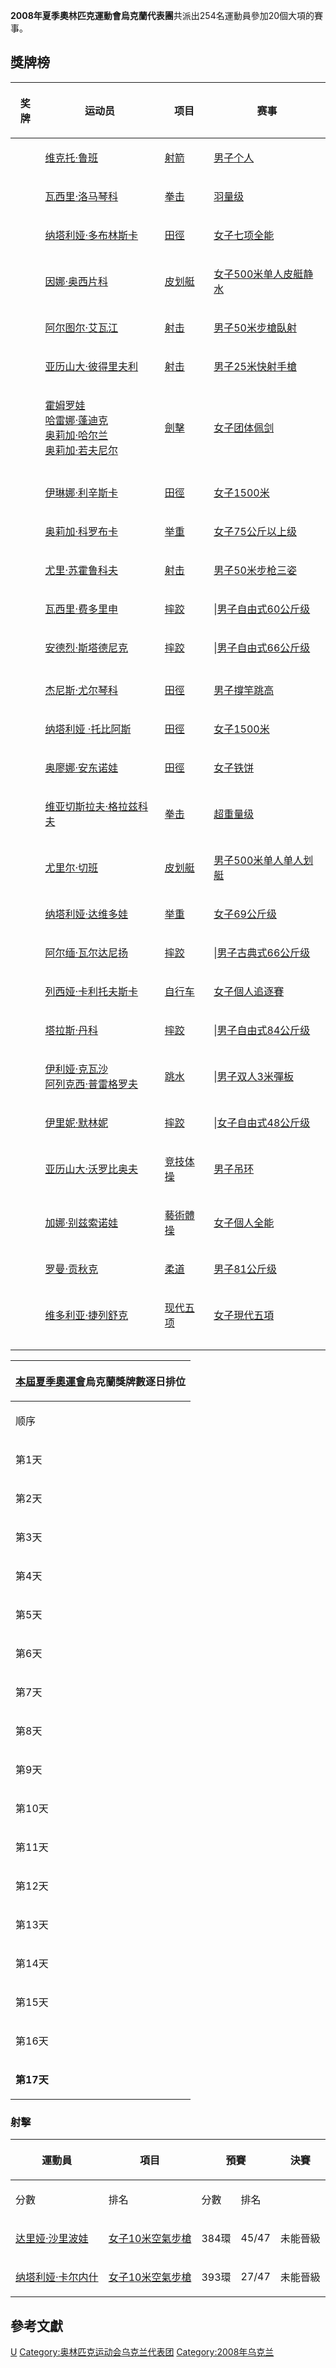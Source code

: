 {{Infobox Country Olympics
|NOC=UKR
|games=2008年夏季
|competitors=254
|sports=20
|flagbearer=[[亞娜·克洛科娃|亞娜·克洛科娃]]
|gold=7
|silver=5
|bronze=15
|total=27
|rank=11
}}
'''2008年夏季奧林匹克運動會烏克蘭代表團'''共派出254名運動員參加20個大項的賽事。

== 獎牌榜 ==
{| class="wikitable sortable" style="font-size:88%"
|-bgcolor=#efefef
! 奖牌
! 运动员
! 项目
! 赛事
|-
| {{gold medal}} || [[维克托·鲁班|维克托·鲁班]] || [[2008年夏季奧林匹克運動會射箭比賽|射箭]] || [[2008年夏季奧林匹克運動會射箭比賽－男子个人|男子个人]]
|-
| {{gold medal}} || [[瓦西里·洛马琴科|瓦西里·洛马琴科]] || [[2008年夏季奧林匹克運動會拳击比賽|拳击]] || [[2008年夏季奧林匹克運動會拳击羽量级比賽|羽量级]]
|-
| {{gold medal}} || [[纳塔利娅·多布林斯卡|纳塔利娅·多布林斯卡]] || [[2008年夏季奧林匹克運動會田徑比賽|田徑]] || [[2008年夏季奧林匹克運動會田徑比賽－女子七项全能|女子七项全能]]
|-
| {{gold medal}} || [[因娜·奥西片科|因娜·奥西片科]] || [[2008年夏季奧林匹克運動會皮划艇比賽|皮划艇]] || [[2008年夏季奧林匹克運動會皮划艇比賽—女子500米单人皮艇|女子500米单人皮艇静水]]
|-
| {{gold medal}} || [[阿尔图尔·艾瓦江|阿尔图尔·艾瓦江]] || [[2008年夏季奧林匹克運動會射击比賽|射击]] || [[2008年夏季奧林匹克運動會射擊比賽－男子50米步槍臥射|男子50米步槍臥射]]
|-
| {{gold medal}} || [[亚历山大·彼得里夫利|亚历山大·彼得里夫利]] || [[2008年夏季奧林匹克運動會射击比賽|射击]] || [[2008年夏季奧林匹克運動會射擊比賽－男子25米快射手槍|男子25米快射手槍]]
|-
| {{gold medal}} || [[霍姆罗娃|霍姆罗娃]]<br />[[哈雷娜·蓬迪克|哈雷娜·蓬迪克]]<br />[[奥莉加·哈尔兰|奥莉加·哈尔兰]]<br />[[奥莉加·若夫尼尔|奥莉加·若夫尼尔]] || [[2008年夏季奧林匹克運動會擊劍比賽|劍擊]] || [[2008年夏季奧林匹克運動會劍擊比賽—女子团体佩剑|女子团体佩剑]]
|-

|-
| {{silver medal}} || [[伊琳娜·利辛斯卡|伊琳娜·利辛斯卡]] || [[2008年夏季奧林匹克運動會田徑比賽|田徑]] || [[2008年夏季奧林匹克運動會田徑比賽－女子1500米|女子1500米]]
|-
| {{silver medal}} || [[奥莉加·科罗布卡|奥莉加·科罗布卡]] || [[2008年夏季奧林匹克運動會举重比賽|举重]] || [[2008年夏季奧林匹克运动会举重比赛－女子75公斤以上级|女子75公斤以上级]]
|-
| {{silver medal}} || [[尤里·苏霍鲁科夫|尤里·苏霍鲁科夫]] || [[2008年夏季奧林匹克運動會射击比賽|射击]] || [[2008年夏季奧林匹克運動會射擊比賽－男子50米步枪三姿|男子50米步枪三姿]]
|-
| {{silver medal}} || [[瓦西里·费多里申|瓦西里·费多里申]] || [[2008年夏季奧林匹克運動會摔跤比賽|摔跤]] || |[[2008年夏季奧林匹克運動會摔跤比賽—男子自由式60公斤级|男子自由式60公斤级]]
|-
| {{silver medal}} || [[安德烈·斯塔德尼克|安德烈·斯塔德尼克]] || [[2008年夏季奧林匹克運動會摔跤比賽|摔跤]] || |[[2008年夏季奧林匹克運動會摔跤比賽—男子自由式66公斤级|男子自由式66公斤级]]
|-

|-
| {{bronze medal}} || [[杰尼斯·尤尔琴科|杰尼斯·尤尔琴科]] || [[2008年夏季奧林匹克運動會田徑比賽|田徑]] || [[2008年夏季奧林匹克运动会田径比赛－男子撑杆跳高|男子撐竿跳高]]
|-
| {{bronze medal}} || [[纳塔利娅_·托比阿斯|纳塔利娅 ·托比阿斯]] || [[2008年夏季奧林匹克運動會田徑比賽|田徑]] || [[2008年夏季奧林匹克运动会田径比赛－女子1500米|女子1500米]]
|-
| {{bronze medal}} || [[奥廖娜·安东诺娃|奥廖娜·安东诺娃]] || [[2008年夏季奧林匹克運動會田徑比賽|田徑]] || [[2008年夏季奧林匹克运动会田径比赛－女子铁饼|女子铁饼]]
|-
| {{bronze medal}} || [[维亚切斯拉夫·格拉兹科夫|维亚切斯拉夫·格拉兹科夫]] || [[2008年夏季奧林匹克運動會拳击比賽|拳击]] || [[2008年夏季奧林匹克運動會拳击超重量级比賽|超重量级]]
|-
| {{bronze medal}} || [[尤里尔·切班|尤里尔·切班]] || [[2008年夏季奧林匹克運動會皮划艇比賽|皮划艇]] || [[2008年夏季奧林匹克運動會皮划艇比賽—男子500米单人划艇|男子500米单人单人划艇]]
|-
| {{bronze medal}} || [[纳塔利娅·达维多娃|纳塔利娅·达维多娃]] || [[2008年夏季奧林匹克運動會举重比賽|举重]] || [[2008年夏季奧林匹克运动会举重比赛－女子69公斤级|女子69公斤级]]
|-
| {{bronze medal}} || [[阿尔缅·瓦尔达尼扬|阿尔缅·瓦尔达尼扬]] || [[2008年夏季奧林匹克運動會摔跤比賽|摔跤]] || |[[2008年夏季奧林匹克運動會摔跤比賽—男子古典式66公斤级|男子古典式66公斤级]]
|-
| {{bronze medal}} || [[列西娅·卡利托夫斯卡|列西娅·卡利托夫斯卡]] || [[2008年夏季奥林匹克运动会自行车比赛|自行车]] || [[2008年夏季奧林匹克運動會自行車比賽－女子個人追逐賽|女子個人追逐賽]]
|-
| {{bronze medal}} || [[塔拉斯·丹科|塔拉斯·丹科]] || [[2008年夏季奧林匹克運動會摔跤比賽|摔跤]] || |[[2008年夏季奧林匹克運動會摔跤比賽—男子自由式84公斤级|男子自由式84公斤级]]
|-
| {{bronze medal}} || [[伊利娅·克瓦沙|伊利娅·克瓦沙]]<br />[[阿列克西·普雷格罗夫|阿列克西·普雷格罗夫]] || [[2008年夏季奧林匹克運動會跳水比賽|跳水]] || |[[2008年夏季奧林匹克運動會跳水比賽－男子雙人3米彈板|男子双人3米彈板]]
|-
| {{bronze medal}} || [[伊里妮·默林妮|伊里妮·默林妮]] || [[2008年夏季奧林匹克運動會摔跤比賽|摔跤]] || |[[2008年夏季奧林匹克運動會摔跤比賽—女子自由式48公斤级|女子自由式48公斤级]]
|-
| {{bronze medal}} || [[亚历山大·沃罗比奥夫|亚历山大·沃罗比奥夫]] || [[2008年夏季奧林匹克運動會体操比賽|竞技体操]] || [[2008年夏季奧林匹克運動會体操比賽－男子吊环|男子吊环]]
|-
| {{bronze medal}} || [[加娜·别兹索诺娃|加娜·别兹索诺娃]] || [[2008年夏季奧林匹克運動會藝術體操比賽|藝術體操]] || [[2008年夏季奧林匹克運動會藝術體操比賽－女子個人全能|女子個人全能]]
|-
| {{bronze medal}} || [[罗曼·贡秋克|罗曼·贡秋克]] || [[2008年夏季奧林匹克運動會柔道比賽|柔道]] || [[2008年夏季奧林匹克運動會柔道比賽－男子81公斤级|男子81公斤级]]
|-
| {{bronze medal}} || [[维多利亚·捷列舒克|维多利亚·捷列舒克]] || [[2008年夏季奧林匹克運動會现代五项比賽|现代五项]] || [[2008年夏季奧林匹克運動會女子現代五項比賽|女子現代五項]]
|-

|-
|}

{|  class="wikitable" style="font-size:85%" align="right" 
|- bgcolor="#efefef"
!colspan=7|[[2008年夏季奧林匹克運動會|本屆夏季奧運會]]'''烏克蘭獎牌數逐日排位'''
|- style="text-align:center;"
|顺序
|[[2008年8月|8月]]
|'''位次'''
| bgcolor="gold" |金牌
| bgcolor="silver" |银牌
| bgcolor="CC9966" |铜牌
|奖牌
|- style="text-align:center;"
|第1天
|8日
|－
|－
|－
|－
|－
|- style="background:#ccccff; text-align:center;"
|第2天
|9日
|－
|－
|－
|－
|－
|- style="text-align:center;"
|第3天
|10日
|－
|－
|－
|－
|－
|- style="background:#ccccff; text-align:center;"
|第4天
|11日
|－
|－
|－
|－
|－
|- style="text-align:center;"
|第5天
|12日
|35
|0
|0
|1
|1
|- style="background:#ccccff; text-align:center;"
|第6天
|13日
|37
|0
|0
|4
|4
|- style="text-align:center;"
|第7天
|14日
|20
|1
|0
|4
|5
|- style="background:#ccccff; text-align:center;"
|第8天
|15日
|
|
|
|
|
|- style="text-align:center;"
|第9天
|16日
|
|
|
|
|
|- style="background:#ccccff; text-align:center;"
|第10天
|17日
|
|
|
|
|
|- style="text-align:center;"
|第11天
|18日
|
|
|
|
|
|- style="background:#ccccff; text-align:center;"
|第12天
|19日
|
|
|
|
|
|- style="text-align:center;"
|第13天
|20日
|
|
|
|
|
|- style="background:#ccccff; text-align:center;"
|第14天
|21日
|
|
|
|
|
|- style="text-align:center;"
|第15天
|22日
|
|
|
|
|
|- style="background:#ccccff; text-align:center;"
|第16天
|23日
|
|
|
|
|
|- style="background:#ccccff; text-align:center;"
|'''第17天'''
|'''24日'''
|11
|7
|5
|15
|27
|}

=== <!-- 注释出：[[File:Shooting_2008.gif|30px]] --> 射擊 ===
{{main|2008年夏季奧林匹克運動會射擊比賽}}

{| class="wikitable" style="font-size:85%"
|-
!rowspan="2"|運動員
!rowspan="2"|項目
!colspan="2"|預賽
!colspan="2"|決賽
!rowspan="2"|總排名
|-
!分數
!排名
!分數
!排名
|-
|[[达里娅·沙里波娃|达里娅·沙里波娃]]
|[[2008年夏季奧林匹克運動會射擊比賽－女子10米空氣步槍|女子10米空氣步槍]]
|align=center|384環
|align=center|45/47
|align=center colspan=2 |未能晉級
|align=center|45/47
|-
|[[纳塔利娅·卡尔内什|纳塔利娅·卡尔内什]]
|[[2008年夏季奧林匹克運動會射擊比賽－女子10米空氣步槍|女子10米空氣步槍]]
|align=center|393環
|align=center|27/47
|align=center colspan=2 |未能晉級
|align=center|27/47
|}

== 參考文獻 ==
{{reflist}}

{{NOCin2008SummerOlympics}}

[[Category:2008年夏季奧林匹克運動會代表團|U]]
[[Category:奥林匹克运动会乌克兰代表团|Category:奥林匹克运动会乌克兰代表团]]
[[Category:2008年乌克兰|Category:2008年乌克兰]]